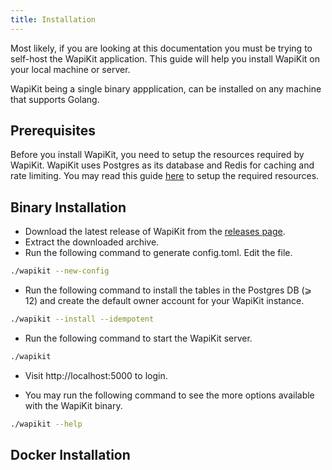 ```yaml
---
title: Installation
---
```



Most likely, if you are looking at this documentation you must be trying to self-host the WapiKit application. This guide will help you install WapiKit on your local machine or server.

WapiKit being a single binary appplication, can be installed on any machine that supports Golang.

## Prerequisites

Before you install WapiKit, you need to setup the resources required by WapiKit. WapiKit uses Postgres as its database and Redis for caching and rate limiting.
You may read this guide [here](/guide/installation-and-preparation/configuration) to setup the required resources.

## Binary Installation

- Download the latest release of WapiKit from the [releases page](https://github.com/wapikit/wapikit/releases).
- Extract the downloaded archive.
- Run the following command to generate config.toml. Edit the file.
```bash
./wapikit --new-config
```

- Run the following command to install the tables in the Postgres DB (⩾ 12) and create the default owner account for your WapiKit instance.
```bash
./wapikit --install --idempotent
```

- Run the following command to start the WapiKit server.
```bash
./wapikit
```

- Visit http://localhost:5000 to login.

- You may run the following command to see the more options available with the WapiKit binary.
```bash
./wapikit --help
```


## Docker Installation

<ResponseField name="coming soon" />

